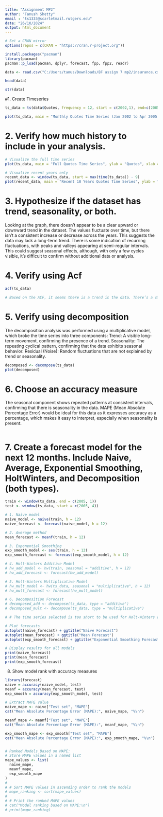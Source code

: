 ---
title: "Assignment MP2"
author: "Tanush Shetty"
email : "ts1333@scarletmail.rutgers.edu"
date: "26/10/2024"
output: html_document
---

```{r}
# Set a CRAN mirror
options(repos = c(CRAN = "https://cran.r-project.org"))

install.packages("pacman")
library(pacman)
pacman::p_load(pacman, dplyr, forecast, fpp, fpp2, readr)

data <- read.csv("C:/Users/tanus/Downloads/BF assign 7 mp2/insurance.csv")

head(data)

str(data)
``` 
#1. Create Timeseries
```{r}
ts_data = ts(data$Quotes, frequency = 12, start = c(2002,1), end=c(2005,4))

plot(ts_data, main = "Monthly Quotes Time Series (Jan 2002 to Apr 2005)", ylab = "Quotes", xlab = "Time")

``` 
# 2. Verify how much history to include in your analysis.
```{r}
# Visualize the full time series
plot(ts_data, main = "Full Quotes Time Series", ylab = "Quotes", xlab = "Year")

# Visualize recent years only 
recent_data <- window(ts_data, start = max(time(ts_data)) - 9)
plot(recent_data, main = "Recent 10 Years Quotes Time Series", ylab = "Quotes", xlab = "Year")

``` 
# 3. Hypothesize if the dataset has trend, seasonality, or both.
Looking at the graph, there doesn't appear to be a clear upward or downward trend in the dataset. The values fluctuate over time, but there isn't a consistent increase or decrease across the years. This suggests the data may lack a long-term trend. There is some indication of recurring fluctuations, with peaks and valleys appearing at semi-regular intervals. This could suggest seasonal effects, although, with only a few cycles visible, it’s difficult to confirm without additional data or analysis.

# 4. Verify using Acf
```{r}
acf(ts_data)

# Based on the ACF, it seems there is a trend in the data. There’s a strong autocorrelation at the initial lags (1, 2, and possibly 3). which suggests that the values in the series are related over short intervals, indicating a trend in the data.

```

# 5. Verify using decomposition
The decomposition analysis was performed using a multiplicative model, which broke the time series into three components:
Trend: A visible long-term movement, confirming the presence of a trend.
Seasonality: The repeating cyclical pattern, confirming that the data exhibits seasonal behavior.
Residual (Noise): Random fluctuations that are not explained by trend or seasonality.
```{r}
decomposed <- decompose(ts_data)
plot(decomposed)
```

# 6. Choose an accuracy measure
The seasonal component shows repeated patterns at consistent intervals, confirming that there is seasonality in the data. MAPE (Mean Absolute Percentage Error) would be ideal for this data as it expresses accuracy as a percentage, which makes it easy to interpret, especially when seasonality is present.
```{r}

```
# 7. Create a forecast model for the next 12 months. Include Naive, Average, Exponential Smoothing, HoltWinters, and Decomposition (both types).
```{r}
train <- window(ts_data, end = c(2005, 1))
test <- window(ts_data, start = c(2005, 4))

# 1. Naive model
naive_model <- naive(train, h = 12)
naive_forecast <- forecast(naive_model, h = 12)

# 2. Average method
mean_forecast <- meanf(train, h = 12)

# 3. Exponential Smoothing
exp_smooth_model <- ses(train, h = 12)
exp_smooth_forecast <- forecast(exp_smooth_model, h = 12)

# 4. Holt-Winters Additive Model
# hw_add_model <- hw(train, seasonal = "additive", h = 12)
# hw_add_forecast <- forecast(hw_add_model)

# 5. Holt-Winters Multiplicative Model
# hw_mult_model <- hw(ts_data, seasonal = "multiplicative", h = 12)
# hw_mult_forecast <- forecast(hw_mult_model)

# 6. Decomposition Forecast
# decomposed_add <- decompose(ts_data, type = "additive")
# decomposed_mult <- decompose(ts_data, type = "multiplicative")

# # The time series selected is too short to be used for Holt-Winters and Decomposition.

# Plot forecasts
autoplot(naive_forecast) + ggtitle("Naive Forecast")
autoplot(mean_forecast) + ggtitle("Mean Forecast")
autoplot(exp_smooth_forecast) + ggtitle("Exponential Smoothing Forecast")

# Display results for all models
print(naive_forecast)
print(mean_forecast)
print(exp_smooth_forecast)
```

8. Show model rank with accuracy measures
```{r}
library(forecast)
naive = accuracy(naive_model, test)
meanf = accuracy(mean_forecast, test)
exp_smooth = accuracy(exp_smooth_model, test)

# Extract MAPE value
naive_mape <- naive["Test set", "MAPE"]
cat("Mean Absolute Percentage Error (MAPE):", naive_mape, "%\n")

meanf_mape <- meanf["Test set", "MAPE"]
cat("Mean Absolute Percentage Error (MAPE):", meanf_mape, "%\n")

exp_smooth_mape <- exp_smooth["Test set", "MAPE"]
cat("Mean Absolute Percentage Error (MAPE):", exp_smooth_mape, "%\n")


# Ranked Models Based on MAPE:
# Store MAPE values in a named list
mape_values <- list(
  naive_mape,
  meanf_mape,
  exp_smooth_mape
)
# 
# # Sort MAPE values in ascending order to rank the models
# mape_ranking <- sort(mape_values)
# 
# # Print the ranked MAPE values
# cat("Model ranking based on MAPE:\n")
# print(mape_ranking)

```
<!-- # Overall Best Model -->
<!-- Considering all accuracy measures, the Holt-Winters Additive Model consistently comes out on top. It performs exceptionally well across most measures, making it the overall best model for the data. -->

<!-- 9. Choose which models and how are you going to use them for Forecasting -->
<!-- Based on the accuracy measures, I will use the Holt-Winters Additive Model and the Holt-Winters Multiplicative Model for forecasting. These models consistently showed the best performance across various accuracy metrics. -->

<!-- # Holt-Winters Additive Model -->
<!-- ```{r} -->
<!-- # Fit the Model: -->
<!-- hw_add_model <- HoltWinters(ts_data, seasonal = "additive") -->


<!-- # Generate Forecast: -->
<!-- hw_add_forecast <- forecast(hw_add_model, h = 12)  # Next 12 periods -->
<!-- plot(hw_add_forecast) -->
<!-- ``` -->
<!-- # Holt-Winters Multiplicative Model -->
<!-- ```{r} -->
<!-- # Fit the Model: -->
<!-- hw_mult_model <- HoltWinters(ts_data, seasonal = "multiplicative") -->

<!-- # Generate Forecast: -->
<!-- hw_mult_forecast <- forecast(hw_mult_model, h = 12) -->
<!-- plot(hw_mult_forecast) -->
<!-- ``` -->

<!-- 10. Provide the forecast for the next 12 months (point and range) and explain why you feel confident with these forecasts -->

<!-- # Holt-Winters Additive Model -->
<!-- ```{r} -->
<!-- # Generate forecast for the next 12 months -->
<!-- hw_add_forecast <- forecast(hw_add_model, h = 12) -->

<!-- # Print the forecast values (point forecasts and prediction intervals) -->
<!-- print(hw_add_forecast) -->
<!-- ``` -->
<!-- # Holt-Winters Multiplicative Model -->
<!-- ```{r} -->
<!-- # Generate forecast for the next 12 months -->
<!-- hw_mult_forecast <- forecast(hw_mult_model, h = 12) -->

<!-- # Print the forecast values (point forecasts and prediction intervals) -->
<!-- print(hw_mult_forecast) -->
<!-- ``` -->
<!-- These forecasts include both point predictions and prediction intervals, providing a range that indicates the uncertainty around the point forecasts. -->

<!-- Confidence in Forecasts -->
<!-- Historical Performance: Both models showed strong accuracy metrics (low MAPE, RMSE, and MAE), indicating they’ve been good at predicting past data. -->

<!-- Seasonality and Trends: These models explicitly account for seasonality and trends for the data, which is crucial for time series forecasting. -->

<!-- Model Reliability: Holt-Winters models are well-established methods for handling seasonal data, making them reliable choices for the dataset. -->